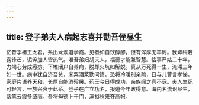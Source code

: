 ```yaml
---
---
---
```

title: 登子弟夫人病起志喜并勖吾侄昼生
---







忆昔季祖王太君，系出龙溪道学裔。见者如自饮醇醪，但有浑厚无丰厉。我婶稍若露锋芒，诟谇加人皆热气。唯吾弟妇胡夫人，福德才能兼智慧。恪事严姑二十年，力竭心劳成瘵疠。下帷闭户自养疴，脱却火坑如解蜕。真从万死得一生，淹滞三年如一世。病中犹自济吾贫，米粟酒浆勤问馈。恐将冷暖别亲疏，日与儿曹言孝悌。家庭片语养天和，长厚自能消殄戾。药王今日得成功，亲族闻之喜不寐。夫人生死可轻言，一族兴衰于此系。登子在广立功名，报道今年政得意。海内名流识昼生，落笔云霞多绮丽。吾将母德卜于门，满拟秋来夺高帜。